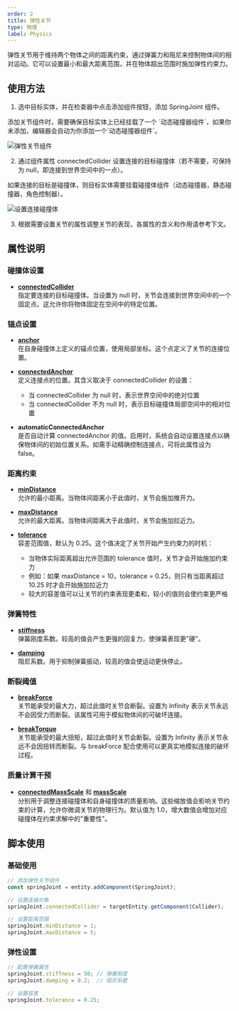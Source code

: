 ```yaml
---
order: 2
title: 弹性关节
type: 物理
label: Physics
---
```


弹性关节用于维持两个物体之间的距离约束，通过弹簧力和阻尼来控制物体间的相对运动。它可以设置最小和最大距离范围，并在物体超出范围时施加弹性约束力。

## 使用方法

1. 选中目标实体，并在检查器中点击添加组件按钮，添加 SpringJoint 组件。
<Callout type="info">
添加关节组件时，需要确保目标实体上已经挂载了一个 `动态碰撞器组件`，如果你未添加，编辑器会自动为你添加一个`动态碰撞器组件`。
</Callout>

![弹性关节组件](https://mdn.alipayobjects.com/huamei_3zduhr/afts/img/A*Jy9kSaMDsJoAAAAAAAAAAAAAesJ_AQ/original)

2. 通过组件属性 connectedCollider 设置连接的目标碰撞体（若不需要，可保持为 null，即连接到世界空间中的一点）。
<Callout type="positive">
如果连接的目标是碰撞体，则目标实体需要挂载碰撞体组件（动态碰撞器，静态碰撞器，角色控制器）。
</Callout>

![设置连接碰撞体](https://mdn.alipayobjects.com/huamei_3zduhr/afts/img/A*JRtfRoM1vS4AAAAAAAAAAAAAesJ_AQ/original)

3. 根据需要设置关节的属性调整关节的表现，各属性的含义和作用请参考下文。

## 属性说明

### 碰撞体设置
- [**connectedCollider**](/apis/core/#SpringJoint-connectedCollider)  
  指定要连接的目标碰撞体。当设置为 null 时，关节会连接到世界空间中的一个固定点。这允许你将物体固定在空间中的特定位置。

### 锚点设置
- [**anchor**](/apis/core/#SpringJoint-anchor)  
  在自身碰撞体上定义的锚点位置，使用局部坐标。这个点定义了关节的连接位置。

- [**connectedAnchor**](/apis/core/#SpringJoint-connectedAnchor)  
  定义连接点的位置。其含义取决于 connectedCollider 的设置：
  - 当 connectedCollider 为 null 时，表示世界空间中的绝对位置
  - 当 connectedCollider 不为 null 时，表示目标碰撞体局部空间中的相对位置

- **automaticConnectedAnchor**  
  是否自动计算 connectedAnchor 的值。启用时，系统会自动设置连接点以确保物体间的初始位置关系。如需手动精确控制连接点，可将此属性设为 false。

### 距离约束
- [**minDistance**](/apis/core/#SpringJoint-minDistance)  
  允许的最小距离。当物体间距离小于此值时，关节会施加推开力。

- [**maxDistance**](/apis/core/#SpringJoint-maxDistance)  
  允许的最大距离。当物体间距离大于此值时，关节会施加拉近力。

- [**tolerance**](/apis/core/#SpringJoint-tolerance)  
  容差范围值，默认为 0.25。这个值决定了关节开始产生约束力的时机：
  - 当物体实际距离超出允许范围的 tolerance 值时，关节才会开始施加约束力
  - 例如：如果 maxDistance = 10，tolerance = 0.25，则只有当距离超过 10.25 时才会开始施加拉近力
  - 较大的容差值可以让关节的约束表现更柔和，较小的值则会使约束更严格

### 弹簧特性
- [**stiffness**](/apis/core/#SpringJoint-stiffness)  
  弹簧刚度系数。较高的值会产生更强的回复力，使弹簧表现更"硬"。

- [**damping**](/apis/core/#SpringJoint-damping)  
  阻尼系数。用于抑制弹簧振动，较高的值会使运动更快停止。

### 断裂阈值
- [**breakForce**](/apis/core/#SpringJoint-breakForce)  
  关节能承受的最大力，超过此值时关节会断裂。设置为 Infinity 表示关节永远不会因受力而断裂。该属性可用于模拟物体间的可破坏连接。

- [**breakTorque**](/apis/core/#SpringJoint-breakTorque)  
  关节能承受的最大扭矩，超过此值时关节会断裂。设置为 Infinity 表示关节永远不会因扭转而断裂。与 breakForce 配合使用可以更真实地模拟连接的破坏过程。

### 质量计算干预
- [**connectedMassScale**](/apis/core/#SpringJoint-connectedMassScale) 和 [**massScale**](/apis/core/#SpringJoint-massScale)  
  分别用于调整连接碰撞体和自身碰撞体的质量影响。这些缩放值会影响关节约束的计算，允许你微调关节的物理行为。默认值为 1.0，增大数值会增加对应碰撞体在约束求解中的"重要性"。

## 脚本使用

### 基础使用

```typescript
// 添加弹性关节组件
const springJoint = entity.addComponent(SpringJoint);

// 设置连接对象
springJoint.connectedCollider = targetEntity.getComponent(Collider);

// 设置距离范围
springJoint.minDistance = 1;
springJoint.maxDistance = 5;
```

### 弹性设置

```typescript
// 配置弹簧属性
springJoint.stiffness = 50; // 弹簧刚度
springJoint.damping = 0.2;  // 阻尼系数

// 设置容差
springJoint.tolerance = 0.25;
```

